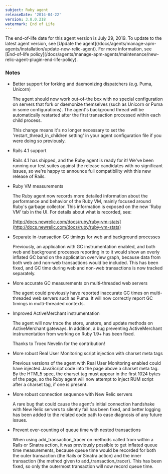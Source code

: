 ```yaml
---
subject: Ruby agent
releaseDate: '2014-04-22'
version: 3.8.0.218
watermark: End of Life
---
```


<Callout variant="important">
  The end-of-life date for this agent version is July 29, 2019. To update to the latest agent version, see [Update the agent](/docs/agents/manage-apm-agents/installation/update-new-relic-agent). For more information, see [End-of-life policy](/docs/agents/manage-apm-agents/maintenance/new-relic-agent-plugin-end-life-policy).
</Callout>

### Notes

* Better support for forking and daemonizing dispatchers (e.g. Puma, Unicorn)

  The agent should now work out-of-the box with no special configuration on servers that fork or daemonize themselves (such as Unicorn or Puma in some configurations). The agent's background thread will be automatically restarted after the first transaction processed within each child process.

  This change means it's no longer necessary to set the 'restart_thread_in_children setting' in your agent configuration file if you were doing so previously.
* Rails 4.1 support

  Rails 4.1 has shipped, and the Ruby agent is ready for it! We've been running our test suites against the release candidates with no significant issues, so we're happy to announce full compatibility with this new release of Rails.
* Ruby VM measurements

  The Ruby agent now records more detailed information about the performance and behavior of the Ruby VM, mainly focused around Ruby's garbage collector. This information is exposed on the new 'Ruby VM' tab in the UI. For details about what is recorded, see:

  [http://docs.newrelic.com/docs/ruby/ruby-vm-stats](http://docs.newrelic.com/docs/ruby/ruby-vm-stats)
* Separate in-transaction GC timings for web and background processes

  Previously, an application with GC instrumentation enabled, and both web and background processes reporting in to it would show an overly inflated GC band on the application overview graph, because data from both web and non-web transactions would be included. This has been fixed, and GC time during web and non-web transactions is now tracked separately.
* More accurate GC measurements on multi-threaded web servers

  The agent could previously have reported inaccurate GC times on multi-threaded web servers such as Puma. It will now correctly report GC timings in multi-threaded contexts.
* Improved ActiveMerchant instrumentation

  The agent will now trace the store, unstore, and update methods on ActiveMerchant gateways. In addition, a bug preventing ActiveMerchant instrumentation from working on Ruby 1.9+ has been fixed.

  Thanks to Troex Nevelin for the contribution!
* More robust Real User Monitoring script injection with charset meta tags

  Previous versions of the agent with Real User Monitoring enabled could have injected JavaScript code into the page above a charset meta tag. By the HTML5 spec, the charset tag must appear in the first 1024 bytes of the page, so the Ruby agent will now attempt to inject RUM script after a charset tag, if one is present.
* More robust connection sequence with New Relic servers

  A rare bug that could cause the agent's initial connection handshake with New Relic servers to silently fail has been fixed, and better logging has been added to the related code path to ease diagnosis of any future issues.
* Prevent over-counting of queue time with nested transactions

  When using add_transaction_tracer on methods called from within a Rails or Sinatra action, it was previously possible to get inflated queue time measurements, because queue time would be recorded for both the outer transaction (the Rails or Sinatra action) and the inner transaction (the method given to add_transaction_tracer). This has been fixed, so only the outermost transaction will now record queue time.
